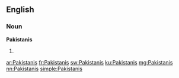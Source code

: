 ==English==

===Noun===
'''Pakistanis'''

# {{plural of|[[Pakistani]]}}

[[ar:Pakistanis]]
[[fr:Pakistanis]]
[[sw:Pakistanis]]
[[ku:Pakistanis]]
[[mg:Pakistanis]]
[[nn:Pakistanis]]
[[simple:Pakistanis]]